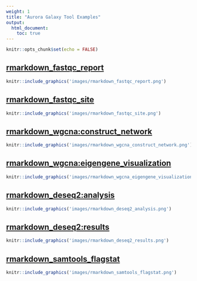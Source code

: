 ```yaml
---
weight: 1
title: "Aurora Galaxy Tool Examples"
output: 
  html_document:
    toc: true
---
```


<style>
pre code, pre, code {
  white-space: pre !important;
  overflow-x: scroll !important;
  word-break: keep-all !important;
  word-wrap: initial !important;
}
</style>

```r
knitr::opts_chunk$set(echo = FALSE)
```


## [rmarkdown_fastqc_report](fastqc_report/fastqc_report_html.html)

```r
knitr::include_graphics('images/rmarkdown_fastqc_report.png')
```

## [rmarkdown_fastqc_site](fastqc_site/index.html)

```r
knitr::include_graphics('images/rmarkdown_fastqc_site.png')
```

## [rmarkdown_wgcna:construct_network](wgcna/WGCNA__construct_network_html.html)

```r
knitr::include_graphics('images/rmarkdown_wgcna_construct_network.png')
```

## [rmarkdown_wgcna:eigengene_visualization](wgcna/WGCNA__eigengene_visualization_html.html)

```r
knitr::include_graphics('images/rmarkdown_wgcna_eigengene_visualization.png')
```

## [rmarkdown_deseq2:analysis](deseq2/DESeq_Analysis_html.html)

```r
knitr::include_graphics('images/rmarkdown_deseq2_analysis.png')
```

## [rmarkdown_deseq2:results](deseq2/DESeq_results_report_html.html)

```r
knitr::include_graphics('images/rmarkdown_deseq2_results.png')
```

## [rmarkdown_samtools_flagstat](samtools_flagstat/samtools_flagstat_report_html.html)

```r
knitr::include_graphics('images/rmarkdown_samtools_flagstat.png')
```

